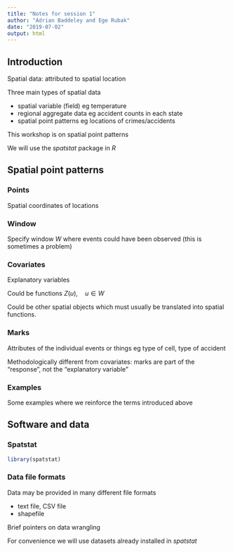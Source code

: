 ```yaml
---
title: "Notes for session 1"
author: "Adrian Baddeley and Ege Rubak"
date: "2019-07-02"
output: html
---
```


## Introduction

Spatial data: attributed to spatial location

Three main types of spatial data

* spatial variable (field) eg temperature
* regional aggregate data eg accident counts in each state
* spatial point patterns eg locations of crimes/accidents

This workshop is on spatial point patterns

We will use the _spatstat_ package in _R_

## Spatial point patterns

### Points

Spatial coordinates of locations

### Window

Specify window $W$ where events could have been observed
(this is sometimes a problem)

### Covariates

Explanatory variables

Could be functions $Z(u), \quad u \in W$

Could be other spatial objects which must usually be translated
into spatial functions. 

### Marks

Attributes of the individual events or things
eg type of cell, type of accident

Methodologically different from covariates:
marks are part of the "response", not the "explanatory variable"

### Examples

Some examples where we reinforce the terms introduced above

## Software and data 

### Spatstat

```r
library(spatstat)
```

### Data file formats

Data may be provided in many different file formats

* text file, CSV file
* shapefile

Brief pointers on data wrangling

For convenience we will use datasets already installed in _spatstat_


